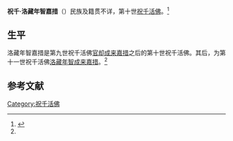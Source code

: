 '''祝千·洛藏年智嘉措'''（{{bd|？||？|}}）民族及籍贯不详，第十世[[祝千活佛|祝千活佛]]。<ref name=dzls>{{Cite web |url=http://www.dizh.net/Info/1/19851/index.aspx |title=内蒙古鄂尔多斯市准格尔旗准格尔召（宝堂寺），地藏莲社，2008-05-23 |accessdate=2013-07-14 |archive-date=2013-07-15 |archive-url=https://archive.is/20130715090801/http://www.dizh.net/Info/1/19851/index.aspx |dead-url=no }}</ref>

==生平==
洛藏年智嘉措是第九世祝千活佛[[祝千·官却成来嘉措|官却成来嘉措]]之后的第十世祝千活佛。其后，为第十一世祝千活佛[[祝千·洛藏年智成来嘉措|洛藏年智成来嘉措]]。<ref name=dzls/>

==参考文献==
{{reflist}}

{{start box}}
{{s-rel|bu}}
{{s-before|[[祝千·官却成来嘉措|祝千·官却成来嘉措]]}}
{{s-title|[[祝千活佛|祝千活佛]]|（坐床年份不详）—（卒年不详）}}
{{s-after|[[祝千·洛藏年智成来嘉措|祝千·洛藏年智成来嘉措]]}}
{{end box}}

[[Category:祝千活佛|Category:祝千活佛]]
